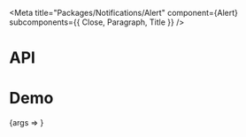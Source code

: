 
<Meta
  title="Packages/Notifications/Alert"
  component={Alert}
  subcomponents={{ Close, Paragraph, Title }}
/>

# API

<ArgsTable />

# Demo

<Canvas>
  <Story
    name="Alert"
    args={{ children: 'Text', type: 'info', title: 'Title', hasClose: true, hasParagraph: false }}
    argTypes={{
      title: { name: 'children', table: { category: 'Title' } },
      isRegular: { control: { type: 'boolean' }, table: { category: 'Title' } },
      hasClose: { name: 'Close', table: { category: 'Story' } },
      hasParagraph: { name: 'Paragraph', table: { category: 'Story' } }
    }}
    parameters={{
      design: {
        allowFullscreen: true,
        type: 'figma',
        url: 'https://www.figma.com/file/6g87L4FdKZTA3knt3Rsfdx/Garden?node-id=103%3A25292'
      }
    }}
  >
    {args => <AlertStory {...args} />}
  </Story>
</Canvas>
